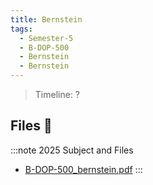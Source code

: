 ```yaml
---
title: Bernstein
tags:
  - Semester-5
  - B-DOP-500
  - Bernstein
  - Bernstein
---
```

> Timeline: ?


## Files 📂

:::note 2025 Subject and Files
- [B-DOP-500_bernstein.pdf](https://github.com/Studio-17/Epitech-Subjects/raw/main/Semester-5/B-DOP-500/Bernstein/Bernstein/B-DOP-500_bernstein.pdf)
:::

